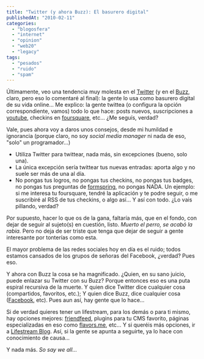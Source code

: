 ```yaml
---
title: "Twitter (y ahora Buzz): El basurero digital"
publishedAt: "2010-02-11"
categories: 
  - "blogosfera"
  - "internet"
  - "opinion"
  - "web20"
  - "legacy"
tags: 
  - "pesados"
  - "ruido"
  - "spam"
---
```


Últimamente, veo una tendencia muy molesta en el [Twitter](http://twitter.com) (y en el [Buzz](http://buzz.google.com), claro, pero eso lo comentaré al final): la gente lo usa como basurero digital de su vida online... Me explico: la gente twittea (o configura la opción correspondiente, vamos) todo lo que hace: posts nuevos, suscripciones a [youtube](http://youtube.com), checkins en [foursquare](http://4sq.com), etc... ¿Me seguís, verdad?

Vale, pues ahora voy a daros unos consejos, desde mi humildad e ignorancia (porque claro, no soy _social media manager_ ni nada de eso, "solo" un programador...)

- Utiliza Twitter para twittear, nada más, sin excepciones (bueno, solo una).
- La única excepción sería twittear tus nuevas entradas: aporta algo y no suele ser más de una al día.
- No pongas tus logros, no pongas tus checkins, no pongas tus badges, no pongas tus preguntas de [formspring](http://formspring.me), no pongas NADA. Un ejemplo: si me interesa tu foursquare, tendré la aplicación y te podre seguir, o me suscribiré al RSS de tus checkins, o algo así... Y así con todo. ¿Lo vais pillando, verdad?

Por supuesto, hacer lo que os de la gana, faltaría más, que en el fondo, con dejar de seguir al sujeto(s) en cuestión, listo. _Muerto el perro, se acabó la rabia._ Pero no deja de ser triste que tenga que dejar de seguir a gente interesante por tonterías como esta.

El mayor problema de las redes sociales hoy en día es el ruido; todos estamos cansados de los grupos de señoras del Facebook, ¿verdad? Pues eso.

Y ahora con Buzz la cosa se ha magnificado. ¿Quien, en su sano juicio, puede enlazar su Twitter con su Buzz? Porque entonces eso es una puta espiral recursiva de la muerte. Y quien dice Twitter dice cualquier cosa (compartidos, favoritos, etc.); Y quien dice Buzz, dice cualquier cosa ([Facebook](http://facebook.com), etc). Pues aun así, hay gente que lo hace...

Si de verdad quieres tener un lifestream, para los demás o para ti mismo, hay opciones mejores: [friendfeed](http://friendfeed.com/), plugins para tu CMS favorito, páginas especializadas en eso como [flavors.me](http://flavors.me), etc... Y si queréis más opciones, ir a [Lifestream Blog](http://lifestreamblog.com). Así, si la gente se apunta a seguirte, ya lo hace con conocimiento de causa...

Y nada más. _So say we all..._
